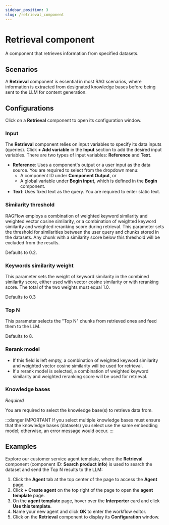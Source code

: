 ```yaml
---
sidebar_position: 3
slug: /retrieval_component
---
```


# Retrieval component

A component that retrieves information from specified datasets.

## Scenarios

A **Retrieval** component is essential in most RAG scenarios, where information is extracted from designated knowledge bases before being sent to the LLM for content generation.

## Configurations

Click on a **Retrieval** component to open its configuration window.

### Input

The **Retrieval** component relies on input variables to specify its data inputs (queries). Click **+ Add variable** in the **Input** section to add the desired input variables. There are two types of input variables: **Reference** and **Text**.

- **Reference**: Uses a component's output or a user input as the data source. You are required to select from the dropdown menu:
  - A component ID under **Component Output**, or 
  - A global variable under **Begin input**, which is defined in the **Begin** component.
- **Text**: Uses fixed text as the query. You are required to enter static text.

### Similarity threshold

RAGFlow employs a combination of weighted keyword similarity and weighted vector cosine similarity, or a combination of weighted keyword similarity and weighted reranking score during retrieval. This parameter sets the threshold for similarities between the user query and chunks stored in the datasets. Any chunk with a similarity score below this threshold will be excluded from the results.

Defaults to 0.2.

### Keywords similarity weight

This parameter sets the weight of keyword similarity in the combined similarity score, either used with vector cosine similarity or with reranking score. The total of the two weights must equal 1.0.

Defaults to 0.3

### Top N

This parameter selects the "Top N" chunks from retrieved ones and feed them to the LLM.

Defaults to 8.


### Rerank model

- If this field is left empty, a combination of weighted keyword similarity and weighted vector cosine similarity will be used for retrieval.
- If a rerank model is selected, a combination of weighted keyword similarity and weighted reranking score will be used for retrieval.


### Knowledge bases 

*Required*

You are required to select the knowledge base(s) to retrieve data from.

:::danger IMPORTANT 
If you select multiple knowledge bases must ensure that the knowledge bases (datasets) you select use the same embedding model; otherwise, an error message would occur.
:::



## Examples

Explore our customer service agent template, where the **Retrieval** component (component ID: **Search product info**) is used to search the dataset and send the Top N results to the LLM:

1. Click the **Agent** tab at the top center of the page to access the **Agent** page.
2. Click **+ Create agent** on the top right of the page to open the **agent template** page.
3. On the **agent template** page, hover over the **Interperter** card and click **Use this template**.
4. Name your new agent and click **OK** to enter the workflow editor.
5. Click on the **Retrieval** component to display its **Configuration** window.